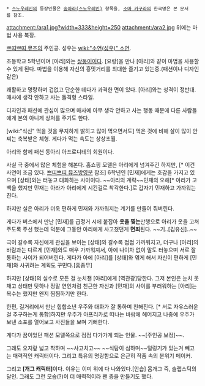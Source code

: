  * [[스노우레인]]의 등장인물은 [[송아라(스노우레인)]] 항목을, [[소마 카구라]]의 한국명은 본 문서를 참조.

attachment:/ara1.jpg?width=333&height=250
attachment:/ara2.jpg
위에는 마법 사용 복장.

[[쁘띠쁘띠 뮤즈]]의 주인공. 성우는 [[wiki:"소연(성우)" 소연]].

초등학교 5학년이며 [아리]와는 [[쌍둥이]]이다. [요랑]을 만나 [아리]와 같이 마법을 사용할 수 있게 된다. 마법을 이용해 자신의 흥밋거리를 최대한 즐기고 있는중.(패션이나 디자인 같은)

쾌활하고 명랑하며 겁없고 단순한 데다가 과격한 면이 있다. [아리]와는 성격이 정반대. 매사에 생각 안하고 사는 돌격형 스타일.

디자인과 패션에 관심이 많으며 매사에 아무 생각 안하고 사는 행동 때문에 다른 사람들에게 본의 아니게 상처를 주기도 한다.

[wiki:"식신" 먹을 것을 무지하게 밝히고 많이 먹으면서도] 먹은 것에 비해 살이 많이 안 찌는 축복받은 체형. 게다가 먹는 속도는 상상초월. 

아리와 함께 패션 동아리 아프로디테의 회원이다.

사실 극 중에서 많은 체험을 해본다. 홈쇼핑 모델은 아리에게 넘겨주긴 하지만, [* 이건 사연이 조금 있다. [[쁘띠쁘띠 뮤즈]]방영분 참조] 6학년인 [민재]에게는 호감을 가지고 있으며 [상태]와는 터놓고 대화하는 사이이다. 
~~아리의 계략~~민재의 오해[* 아리가 고백을 했지만 민재는 아라가 아리에게 시킨걸로 착각한다.]로 갑자기 민재하고 가까워는 진다. 

하지만 실은 아리가 더욱 편하게 민재와 가까워지는 계기를 만들어 줘버린다.  

게다가 버스에서 만난 [민재]를 급정거 시에 붙잡아 '''옷을 찢는'''만행으로 아리가 옷을 고쳐주도록 주선 했는데 덕분에 그동안 아리에게 사고쳤던게 '''면죄'''된다. ~~기..[김유신]..~~

극이 갈수록 자신에게 관심을 보이는 [상태]와 갈수록 점점 가까워지고, 더구나 [아리]의 바람과는 다르게 [민재]와도 매우 가까워져서, 아에 나이차 없이 말도 터놓으며 서로 잘 통하는 사이가 되어버린다. 게다가 아에 [아리]를 [상태]와 엮게 해서 자신이 편하게 [민재]와 사귀려는 계획도 꾸민다.[흠좀무]

하지만 [상태]의 실수로 모든 걸 눈치챈 [아리]에게 [역관광]당한다.   
그저 본인은 눈치 못채고 상태만 탓하나 정말 연인처럼 친근한 자신과 [민재]의 사이를 부러워하는 [아리]는 복수는 했지만 왠지 찜찜하기만 한다.

한편, 길거리에서 만난 힙합소년 우주와 대화가 잘 통하며 친해진다. [* 서로 자유스러운걸 추구하는게 통함]하지만 우주가 아프리카로 떠나는 바람에 헤어지고 나중에 우주가 보낸 소포를 열어보고 사진들을 보며 기뻐한다.

게다가 꿈이었던 패션 모델쪽으로 점점 다가가게 되는 인물. ~~[주인공 보정]~~.

그래도 오지랖 넓고 착하며 ~~사고치고~~  ~~식탐이 심하며~~덜렁기가 있는거 빼고는 매력적인 캐릭터이다.
그리고 특유의 명랑함으로 은근히 작품 속의 분위기 메이커. 

그리고 '''[개그 캐릭터]'''이다. 이유는 이미 위에 다 나와있다.[안습] 몸개그 즉, 슬랩스틱의 달인. 그래도 그런 모습(?)이 더 매력적이라 팬 층을 만들기도 했다.
